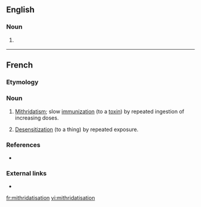 ==English==

===Noun===
{{en-noun|-}}

# {{label|en|rare}} {{alternative spelling of|mithridatization|lang=en}}

----

==French==

===Etymology===
{{affix|fr|mithridatiser|-ation}}

===Noun===
{{fr-noun|f}}

# [[mithridatism|Mithridatism]]; slow [[immunization]] (to a [[toxin]]) by repeated ingestion of increasing doses.
# {{label|fr|figuratively|literary}} [[desensitization|Desensitization]] (to a thing) by repeated exposure.

===References===
* {{R:TLFi}}

===External links===
* {{R:TLFi}}

[[fr:mithridatisation]]
[[vi:mithridatisation]]